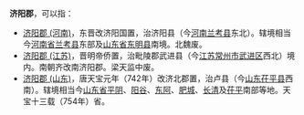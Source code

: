 '''济阳郡'''，可以指：
*[[济阳郡_(河南)|济阳郡 (河南)]]，东晋改济阳国置，治济阳县（今[[河南|河南]][[兰考县|兰考县]]东北）。辖境相当今[[河南省|河南省]][[兰考县|兰考县]]东部及[[山东省|山东省]][[东明县|东明县]]南境。北魏废。
*[[济阳郡_(江苏)|济阳郡 (江苏)]]，晋明帝侨置，治毗陵郡武进县（今[[江苏|江苏]][[常州市|常州市]][[武进区|武进区]]西北）境内。南朝齐改南济阳郡。梁天监中废。
*[[济阳郡_(山东)|济阳郡 (山东)]]，唐天宝元年（742年）改济北郡置，治卢县（今[[山东|山东]][[茌平县|茌平县]]西南）。辖境相当今[[山东省|山东省]][[平阴|平阴]]、[[阳谷|阳谷]]、[[东阿|东阿]]、[[肥城|肥城]]、[[长清|长清]]及[[茌平|茌平]]南部等地。天宝十三载（754年）省。

{{disambig|Cat=三字中国郡名消歧义|J}}